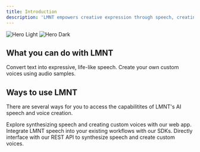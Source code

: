 ```yaml
---
title: Introduction
description: 'LMNT empowers creative expression through speech, creating emotive, human-like speech and custom voices that delight.'
---
```


<img
  className="block dark:hidden"
  src="/images/lmnt-logo-full.png"
  alt="Hero Light"
/>
<img
  className="hidden dark:block"
  src="/images/lmnt-logo-full.png"
  alt="Hero Dark"
/>

## What you can do with LMNT
<CardGroup cols={2}>
  <Card
    title="Speech Synthesis"
    icon="play"
    href="synthesis"
  >
    Convert text into expressive, life-like speech.
  </Card>
  <Card
    title="Voice Creation"
    icon="microphone-stand"
    href="sdk"
  >
    Create your own custom voices using audio samples.
  </Card>
</CardGroup>

## Ways to use LMNT

There are several ways for you to access the capabilitites of LMNT's AI speech and voice creation.

<CardGroup cols={2}>
  <Card
    title="Speech Playground"
    icon="link"
    href="https://app.lmnt.com"
  >
    Explore synthesizing speech and creating custom voices with our web app.
  </Card>
  <Card
    title="SDKs"
    icon="puzzle-piece"
    href="sdk"
  >
    Integrate LMNT speech into your existing workflows with our SDKs.
  </Card>
  <Card
    title="REST API"
    icon="cloud"
    href="api-reference"
  >
    Directly interface with our REST API to synthesize speech and create custom voices.
  </Card>
</CardGroup>

